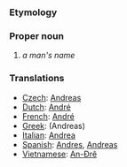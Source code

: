 ===Etymology===

===Proper noun===
#''a man's name''
===Translations===
*[[Czech]]: [[Andreas]]
*[[Dutch]]: [[André]]
*[[French]]: [[André]]
*[[Greek]]: (Andreas)
*[[Italian]]: [[Andrea]]
*[[Spanish]]: [[Andres]], [[Andreas]]
*[[Vietnamese]]: [[An-Đrê]]
